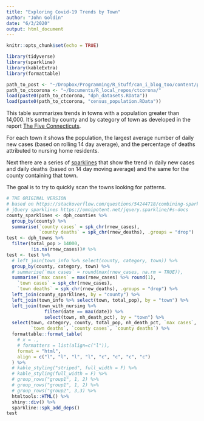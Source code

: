 ```yaml
---
title: "Exploring Covid-19 Trends by Town"
author: "John Goldin"
date: "6/3/2020"
output: html_document
---
```


```r
knitr::opts_chunk$set(echo = TRUE)
```
```r
library(tidyverse)
library(sparkline)
library(kableExtra)
library(formattable)
```
```r
path_to_post <- "~/Dropbox/Programming/R_Stuff/can_i_blog_too/content/post/2020-03-29-covid19-cases-in-connecticut/"
path_to_ctcorona <- "~/Documents/R_local_repos/ctcorona/"
load(paste0(path_to_ctcorona, "dph_datasets.RData"))
load(paste0(path_to_ctcorona, "census_population.RData"))
```

This table summarizes trends in towns with a population greater than 14,000. It's sorted by county and by category of town as
developed in the report [The Five Connecticuts](https://ctdatahaven.org/sites/ctdatahaven/files/UConnCPR%20Changing%20Demographics-5%20CTs%202004.pdf).

For each town it shows the population, the largest average number of daily new cases
(based on rolling 14 day average), and the percentage of deaths
attributed to nursing home residents. 

Next there are a series of [sparklines](https://en.wikipedia.org/wiki/Sparkline)
that show the trend in daily new cases and daily deaths (based on 
14 day moving average) and the same for the county containing that
town. 

The goal is to try to quickly scan the towns looking for patterns.


```r
# THE ORIGINAL VERSION
# based on https://stackoverflow.com/questions/54244718/combining-sparkline-in-kableextra-table
# jQuery sparklines https://omnipotent.net/jquery.sparkline/#s-docs
county_sparklines <- dph_counties %>% 
  group_by(county) %>% 
  summarise(`county cases` = spk_chr(rnew_cases),
            `county deaths` = spk_chr(rnew_deaths), .groups = "drop")
test <- dph_towns %>%
  filter(total_pop > 14000,
         !is.na(rnew_cases))# %>%
test <- test %>% 
  # left_join(town_info %>% select(county, category, town)) %>% 
  group_by(county, category, town) %>% 
  # summarise(`max cases` = round(max(rnew_cases, na.rm = TRUE)),
  summarise(`max cases` = max(rnew_cases) %>% round(1),
    `town cases` = spk_chr(rnew_cases),
    `town deaths` = spk_chr(rnew_deaths), .groups = "drop") %>% 
  left_join(county_sparklines, by = "county") %>% 
  left_join(town_info %>% select(town, total_pop), by = "town") %>% 
  left_join(town_with_nursing %>% 
              filter(date == max(date)) %>% 
              select(town, nh_death_pct), by = "town") %>% 
  select(town, category, county, total_pop, nh_death_pct, `max cases`, `town cases`,
         `town deaths`, `county cases`, `county deaths`) %>% 
  formattable::format_table(
    # x = .,
    # formatters = list(align=c("l")),
    format = "html",
    align = c("l", "l", "l", "l", "c", "c", "c", "c")
  ) %>%
  # kable_styling("striped", full_width = F) %>%
  # kable_styling(full_width = F) %>%
  # group_rows("group1", 1, 2) %>%
  # group_rows("group1", 1, 2) %>%
  # group_rows("group2", 3,3) %>%
  htmltools::HTML() %>%
  shiny::div() %>%
  sparkline::spk_add_deps()
test
```




